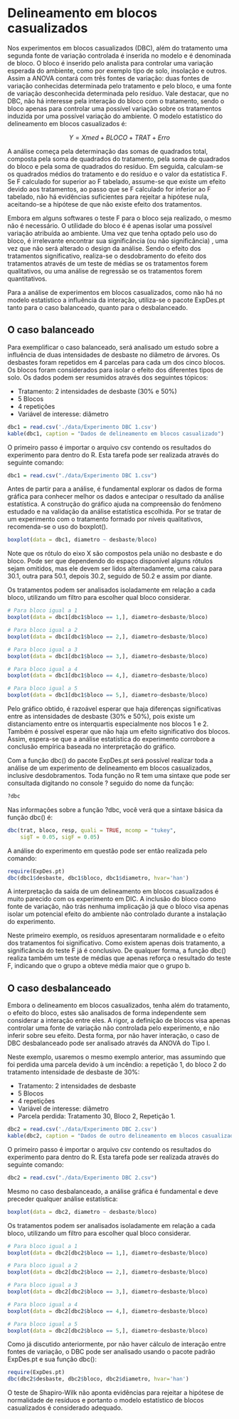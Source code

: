 # Delineamento em blocos casualizados

Nos experimentos em blocos casualizados (DBC), além do tratamento uma segunda fonte de variação controlada é inserida no modelo e é denominada de bloco. O bloco é inserido pelo analista para controlar uma variação esperada do ambiente, como por exemplo tipo de solo, insolação e outros. Assim a ANOVA contará com três fontes de variação: duas fontes de variação conhecidas determinada pelo tratamento e pelo bloco, e uma fonte de variação desconhecida determinada pelo resíduo. Vale destacar, que no DBC, não há interesse pela interação do bloco com o tratamento, sendo o bloco apenas para controlar uma possível variação sobre os tratamentos induzida por uma possível variação do ambiente. O modelo estatístico do delineamento em blocos casualizados é:

$$Y = Xmed + BLOCO + TRAT + Erro$$

A análise começa pela determinação das somas de quadrados total, composta pela soma de quadrados do tratamento, pela soma de quadrados do bloco e pela soma de quadrados do resíduo. Em seguida, calculam-se os quadrados médios do tratamento e do resíduo e o valor da estatística F. Se F calculado for superior ao F tabelado, assume-se que existe um efeito devido aos tratamentos, ao passo que se F calculado for inferior ao F tabelado, não há evidências suficientes para rejeitar a hipótese nula, aceitando-se a hipótese de que não existe efeito dos tratamentos. 

Embora em alguns softwares o teste F para o bloco seja realizado, o mesmo não é necessário. O utilidade do bloco é é apenas isolar uma possível variação atribuída ao ambiente. Uma vez que tenha optado pelo uso do bloco, é irrelevante encontrar sua significância (ou não significância) , uma vez que não será alterado o design da análise. Sendo o efeito dos tratamentos significativo, realiza-se o desdobramento do efeito dos tratamentos através de um teste de médias se os tratamentos forem qualitativos, ou uma análise de regressão se os tratamentos forem quantitativos.

Para a análise de experimentos em blocos casualizados, como não há no modelo estatístico a influência da interação, utiliza-se o pacote ExpDes.pt tanto para o caso balanceado, quanto para o desbalanceado.

## O caso balanceado

Para exemplificar o caso balanceado, será analisado um estudo sobre a influência de duas intensidades de desbaste no diâmetro de árvores. Os desbastes foram repetidos em 4 parcelas para cada um dos cinco blocos. Os blocos foram considerados para isolar o efeito dos diferentes tipos de solo. Os dados podem ser resumidos através dos seguintes tópicos:

- Tratamento: 2 intensidades de desbaste (30% e 50%)
- 5 Blocos
- 4 repetições
- Variável de interesse: diâmetro

```r
dbc1 = read.csv('./data/Experimento DBC 1.csv')
kable(dbc1, caption = "Dados de delineamento em blocos casualizado")
```


O primeiro passo é importar o arquivo csv contendo os resultados do experimento para dentro do R. Esta tarefa pode ser realizada através do seguinte comando:

```r
dbc1 = read.csv("./data/Experimento DBC 1.csv")
```


Antes de partir para a análise, é fundamental explorar os dados de forma gráfica para conhecer melhor os dados e antecipar o resultado da análise estatística. A construção do gráfico ajuda na compreensão do fenômeno estudado e na validação da análise estatística escolhida. Por se tratar de um experimento com o tratamento formado por níveis qualitativos, recomenda-se o uso do boxplot().

```r
boxplot(data = dbc1, diametro ~ desbaste/bloco)
```

Note que os rótulo do eixo X são compostos pela união no desbaste e do bloco. Pode ser que dependendo do espaço disponível alguns rótulos sejam omitidos, mas ele devem ser lidos alternadamente, uma caixa para 30.1, outra para 50.1, depois 30.2, seguido de 50.2 e assim por diante.

Os tratamentos podem ser analisados isoladamente em relação a cada bloco, utilizando um filtro para escolher qual bloco considerar.

```r
# Para bloco igual a 1
boxplot(data = dbc1[dbc1$bloco == 1,], diametro~desbaste/bloco)

# Para bloco igual a 2
boxplot(data = dbc1[dbc1$bloco == 2,], diametro~desbaste/bloco)

# Para bloco igual a 3
boxplot(data = dbc1[dbc1$bloco == 3,], diametro~desbaste/bloco)

# Para bloco igual a 4
boxplot(data = dbc1[dbc1$bloco == 4,], diametro~desbaste/bloco)

# Para bloco igual a 5
boxplot(data = dbc1[dbc1$bloco == 5,], diametro~desbaste/bloco)
```

Pelo gráfico obtido, é razoável esperar que haja diferenças significativas entre as  intensidades de desbaste (30% e 50%), pois existe um distanciamento entre os interquartis especialmente nos blocos 1 e 2. Também é possível esperar que não haja um efeito significativo dos blocos. Assim, espera-se que a análise estatística do experimento corrobore a conclusão empírica baseada no interpretação do gráfico.

Com a função dbc() do pacote ExpDes.pt será possível realizar toda a análise de um experimento de delineamento em blocos casualizados, inclusive desdobramentos. Toda função no R tem uma sintaxe que pode ser consultada digitando no console ? seguido do nome da função:

```r
?dbc
```

Nas informações sobre a função ?dbc, você verá que a sintaxe básica da função dbc() é:

```r
dbc(trat, bloco, resp, quali = TRUE, mcomp = "tukey", 
    sigT = 0.05, sigF = 0.05)
```


A análise do experimento em questão pode ser então realizada pelo comando:

```r
require(ExpDes.pt)
dbc(dbc1$desbaste, dbc1$bloco, dbc1$diametro, hvar='han')
```


A interpretação da saída de um delineamento em blocos casualizados é muito parecido com os experimento em DIC. A inclusão do bloco como fonte de variação, não trás nenhuma implicação já que o bloco visa apenas isolar um potencial efeito do ambiente não controlado durante a instalação do experimento.

Neste primeiro exemplo, os resíduos apresentaram normalidade e o efeito dos tratamentos foi significativo. Como existem apenas dois tratamento, a significância do teste F já é conclusivo. De qualquer forma, a função dbc() realiza também um teste de médias que apenas reforça o resultado do teste F, indicando que o grupo a obteve média maior que o grupo b.

## O caso desbalanceado

Embora o delineamento em blocos casualizados, tenha além do tratamento, o efeito do bloco, estes são analisados de forma independente sem considerar a interação entre eles. A rigor, a definição de blocos visa apenas controlar uma fonte de variação não controlada pelo experimento, e não inferir sobre seu efeito. Desta forma, por não haver interação, o caso de DBC desbalanceado pode ser analisado através da ANOVA do Tipo I.

Neste exemplo, usaremos o mesmo exemplo anterior, mas assumindo que foi perdida uma parcela devido à um incêndio: a repetição 1, do bloco 2 do tratamento intensidade de desbaste de 30%:

- Tratamento: 2 intensidades de desbaste
- 5 Blocos
- 4 repetições
- Variável de interesse: diâmetro
- Parcela perdida: Tratamento 30, Bloco 2, Repetição 1.

```r
dbc2 = read.csv('./data/Experimento DBC 2.csv')
kable(dbc2, caption = "Dados de outro delineamento em blocos casualizado, porém neste caso desbalanceado.")
```

O primeiro passo é importar o arquivo csv contendo os resultados do experimento para dentro do R. Esta tarefa pode ser realizada através do seguinte comando:

```r
dbc2 = read.csv("./data/Experimento DBC 2.csv")
```


Mesmo no caso desbalanceado, a análise gráfica é fundamental e deve preceder qualquer análise estatística:

```r
boxplot(data = dbc2, diametro ~ desbaste/bloco)
```

Os tratamentos podem ser analisados isoladamente em relação a cada bloco, utilizando um filtro para escolher qual bloco considerar.

```r
# Para bloco igual a 1
boxplot(data = dbc2[dbc2$bloco == 1,], diametro~desbaste/bloco)

# Para bloco igual a 2
boxplot(data = dbc2[dbc2$bloco == 2,], diametro~desbaste/bloco)

# Para bloco igual a 3
boxplot(data = dbc2[dbc2$bloco == 3,], diametro~desbaste/bloco)

# Para bloco igual a 4
boxplot(data = dbc2[dbc2$bloco == 4,], diametro~desbaste/bloco)

# Para bloco igual a 5
boxplot(data = dbc2[dbc2$bloco == 5,], diametro~desbaste/bloco)
```


Como já discutido anteriormente, por não haver cálculo de interação entre fontes de variação, o DBC pode ser analisado usando o pacote padrão ExpDes.pt e sua função dbc():

```r
require(ExpDes.pt)
dbc(dbc2$desbaste, dbc2$bloco, dbc2$diametro, hvar='han')
```

O teste de Shapiro-Wilk não aponta evidências para rejeitar a hipótese de normalidade de resíduos e portanto o modelo estatístico de blocos casualizados é considerado adequado. 